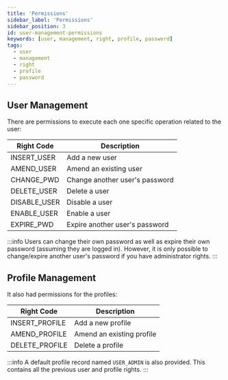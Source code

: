 ```yaml
---
title: 'Permissions'
sidebar_label: 'Permissions'
sidebar_position: 3
id: user-management-permissions
keywords: [user, management, right, profile, password]
tags:
  - user
  - management
  - right
  - profile
  - password
---
```


## User Management

There are permissions to execute each one specific operation related to the user:

| Right Code     | Description                    |
|----------------|--------------------------------|
| INSERT_USER    | Add a new user                 |
| AMEND_USER     | Amend an existing user         |
| CHANGE_PWD     | Change another user's password |
| DELETE_USER    | Delete a user                  |
| DISABLE_USER   | Disable a user                 |
| ENABLE_USER    | Enable a user                  |
| EXPIRE_PWD     | Expire another user's password |

:::info
Users can change their own password as well as expire their own password (assuming they are logged in). However, it is only possible to change/expire another user's password if you have administrator rights.
:::

## Profile Management

It also had permissions for the profiles:

| Right Code     | Description               |
|----------------|-------------------------- | 
| INSERT_PROFILE | Add a new profile         |
| AMEND_PROFILE  | Amend an existing profile |
| DELETE_PROFILE | Delete a profile          |

:::info
A default profile record named `USER_ADMIN` is also provided. This contains all the previous user and profile rights.
:::